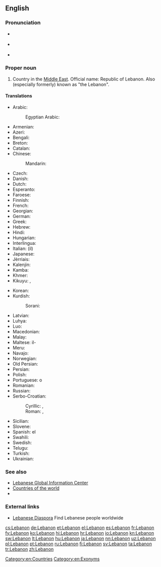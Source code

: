 ==English==
{{wikipedia}}

===Pronunciation===
* {{a|UK}} {{IPA|/ˈlɛbənən/}}
* {{a|US}} {{IPA|/ˈlɛbənɒn/}}
* {{audio|En-US-Lebanon.ogg|Audio|lang=en}}

===Proper noun===
{{en-proper noun}}

# Country in the [[Middle East]].  Official name: Republic of Lebanon.  Also (especially formerly) known as "the Lebanon".

====Translations====
{{trans-top|Lebanese Republic}}
* Arabic: {{t|ar|لُبْنَانُ|m|tr=lubnān}}
*: Egyptian Arabic: {{t|arz|لبنان|f|tr=lebnan|sc=Arab}}
* Armenian: {{t|hy|Լիբանան}}
* Azeri: {{t|az|Livan}}
* Bengali: {{t|bn|লেবানন}}
* Breton: {{t|br|Liban}}
* Catalan: {{t+|ca|Líban|m}}
* Chinese:
*: Mandarin: {{t+|cmn|黎巴嫩|tr=Líbānèn|sc=Hani}}
* Czech: {{t+|cs|Libanon|m}}
* Danish: {{t|da|Libanon}}
* Dutch: {{t+|nl|Libanon}}
* Esperanto: {{t|eo|Libano}}
* Faroese: {{t|fo|Libanon|n}}
* Finnish: {{t+|fi|Libanon}}
* French: {{t+|fr|Liban|m}}
* Georgian: {{t|ka|ლიბანი}}
* German: {{t+|de|Libanon|m}}
* Greek: {{t+|el|Λίβανος|m|tr=Lívanos}}
* Hebrew: {{t+|he|לְבָנוֹן|tr=l'vanón}}
* Hindi: {{t+|hi|लेबनान|tr=lebanān}}
* Hungarian: {{t+|hu|Libanon}}
* Interlingua: {{t|ia|Libano}}
* Italian: (il) {{t|it|Libano|m}}
* Japanese: {{t+|ja|レバノン|tr=Rebanon}}
* Jèrriais: {{t|roa-jer|Liban|m}}
* Kalenjin: {{t|kln|Lebanon}}
* Kamba: {{t|kam|Lebanon}}
* Khmer: {{t|km|លីបង់|tr=liibɑng|sc=Khmr}}
* Kikuyu: {{t|ki|Lebanon}}, {{t|ki|Lebanon}}
{{trans-mid}}
* Korean: {{t+|ko|레바논|tr=Lebanon|sc=Hang}}
* Kurdish:
*: Sorani: {{t|ckb|لوبنان|sc=ku-Arab}}
* Latvian: {{t+|lv|Libāna|f}}
* Luhya: {{t|luy|Lebanon}}
* Luo: {{t|luo|Lebanon}}
* Macedonian: {{t+|mk|Ли́бан|m}}
* Malay: {{t|ms|Lubnan}}
* Maltese: il-{{t|mt|Libanu}}
* Meru: {{t|mer|Lebanon}}
* Navajo: {{t|nv|Łíbanoo}}
* Norwegian: {{t+|no|Libanon}}
* Old Persian: {{t|peo|𐎾𐎲𐎴𐎠𐎴|tr=Labanāna|sc=Xpeo}}
* Persian: {{t|fa|لبنان|tr=Lobnân|sc=fa-Arab}}
* Polish: {{t+|pl|Liban}}
* Portuguese: o {{t+|pt|Líbano|m}}
* Romanian: {{t|ro|Liban|m}}
* Russian: {{t+|ru|Лива́н|m}}
* Serbo-Croatian:
*: Cyrillic: {{t|sh|Либан|m}}, {{t|sh|Либанон|m}}
*: Roman: {{t|sh|Liban|m}}, {{t|sh|Libanon|m}}
* Sicilian: {{t|scn|Lìbbanu|m}}
* Slovene: {{t|sl|Líbanon|m}}
* Spanish: el {{t+|es|Líbano|m}}
* Swahili: {{t+|sw|Lebanon}}
* Swedish: {{t+|sv|Libanon}}
* Telugu: {{t+|te|లెబనాన్}}
* Turkish: {{t+|tr|Lübnan}}
* Ukrainian: {{t+|uk|Ліва́н}}
{{trans-bottom}}

===See also===
* [http://www.lgic.org Lebanese Global Information Center]
* [[Appendix:Countries of the world|Countries of the world]]
* {{pedialite}}

===External links===
* [http://leb.org/ Lebanese Diaspora] Find Lebanese people worldwide

[[Category:en:Countries]]
[[Category:en:Exonyms]]

[[cs:Lebanon]]
[[de:Lebanon]]
[[et:Lebanon]]
[[el:Lebanon]]
[[es:Lebanon]]
[[fr:Lebanon]]
[[fy:Lebanon]]
[[ko:Lebanon]]
[[hi:Lebanon]]
[[hr:Lebanon]]
[[io:Lebanon]]
[[kn:Lebanon]]
[[sw:Lebanon]]
[[lt:Lebanon]]
[[hu:Lebanon]]
[[ja:Lebanon]]
[[nn:Lebanon]]
[[uz:Lebanon]]
[[pl:Lebanon]]
[[pt:Lebanon]]
[[ru:Lebanon]]
[[fi:Lebanon]]
[[sv:Lebanon]]
[[ta:Lebanon]]
[[tr:Lebanon]]
[[zh:Lebanon]]